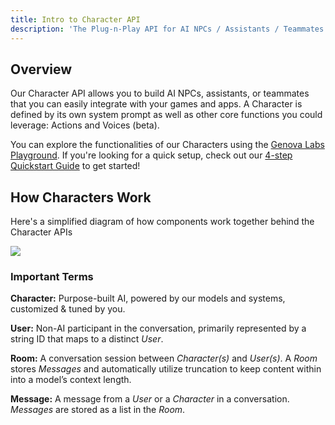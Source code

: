 ```yaml
---
title: Intro to Character API
description: 'The Plug-n-Play API for AI NPCs / Assistants / Teammates in your Games & Apps'
---
```


## Overview

Our Character API allows you to build AI NPCs, assistants, or teammates that you can easily integrate with your games and apps. A Character is defined by its own system prompt as well as other core functions you could leverage: Actions and Voices (beta).

You can explore the functionalities of our Characters using the [Genova Labs Playground](https://playground.genova.gg/). If you're looking for a quick setup, check out our [4-step Quickstart Guide](/quickstart-guide) to get started!

## How Characters Work

Here's a simplified diagram of how components work together behind the Character APIs

![](images/api-overview-diagram.png)

### Important Terms

**Character:**	Purpose-built AI, powered by our models and systems, customized & tuned by you.

**User:** Non-AI participant in the conversation, primarily represented by a string ID that maps to a distinct *User*.

**Room:**	A conversation session between *Character(s)* and *User(s)*. A *Room* stores *Messages* and automatically utilize truncation to keep content within into a model’s context length.

**Message:**	A message from a *User* or a *Character* in a conversation. *Messages* are stored as a list in the *Room*.
